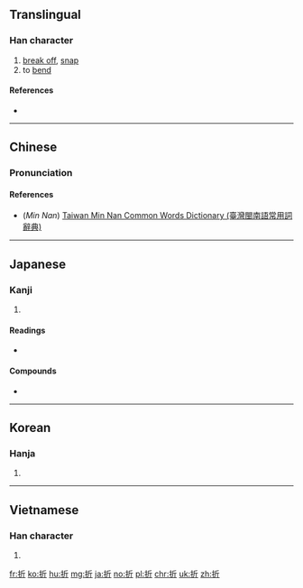 ==Translingual==

===Han character===
{{Han char|rn=64|rad=手|as=04|sn=7|four=52021|canj=QHML|ids=⿰扌斤}}

# [[break off]], [[snap]]
# to [[bend]]

====References====
* {{Han ref|kx=0422.040|dkj=11890|dj=0770.010|hdz=31838.070|uh=6298|ud=25240|bh=A7E9|bd=42985}}

----

==Chinese==
{{zh-forms}}

===Pronunciation===
{{zh-pron
|m=zhé,shé,zhē
|c=zit3
|h=pfs=chak
|mn=chi̍h/chik/chiat
|mn_note=chi̍h/chik - vernacular, chiat - literary
|mc=y
|oc=y
|ma=Zh-zhé.ogg
|cat=v
}}

====References====
*(''Min Nan'') [http://twblg.dict.edu.tw/holodict_new/result_detail.jsp?n_no=3222&curpage=1&sample=%E6%8A%98&radiobutton=1&querytarget=1&limit=20&pagenum=1&rowcount=11 Taiwan Min Nan Common Words Dictionary (臺灣閩南語常用詞辭典)]

----

==Japanese==

===Kanji===
{{ja-kanji|grade=4|rs=手04}}

# {{defn|lang=ja|sort=手04}}

====Readings====
* {{ja-readings|on=[[せつ]] (setsu), [[せち]] (sechi)|kun=[[おる]] (oru), [[おれる]] (oreru), [[くじく]] (kujiku)}}

====Compounds====
* {{term|折紙||tr=[[おりがみ]], [[origami]]|lang=ja|sc=Jpan}}

----

==Korean==

===Hanja===
{{ko-hanja|hangeul=[[절]], [[제]]|eumhun=|rv=jeol, je|mr=chŏl, che|y=cel, cey}}

# {{defn|lang=ko|sort=手04}}

----

==Vietnamese==

===Han character===
{{vi-hantu|[[chiết]], [[chẹt]], [[chết]], [[chệch]], [[chịt]], [[giết]], [[nhét]], [[nhít]], [[siết]], [[xít]], [[xiết]], [[chét]], [[chít]], [[díp]], [[gãy]], [[gẩy]], [[giẹp]], [[giỡn]], [[trét]], [[triếp]]|rs=手04}}

# {{defn|lang=vi|sort=手04}}

[[fr:折]]
[[ko:折]]
[[hu:折]]
[[mg:折]]
[[ja:折]]
[[no:折]]
[[pl:折]]
[[chr:折]]
[[uk:折]]
[[zh:折]]